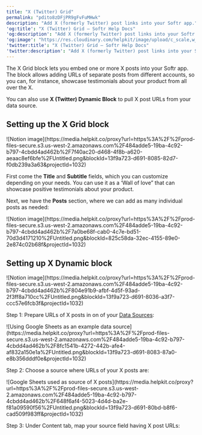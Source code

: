 ```yaml
---
title: "X (Twitter) Grid"
permalink: "pdito8zDFjPR9gFvFuMHwk"
description: "Add X (formerly Twitter) post links into your Softr app."
'og:title': "X (Twitter) Grid – Softr Help Docs"
'og:description': "Add X (formerly Twitter) post links into your Softr app."
'og:image': "https://res.cloudinary.com/helpkit/image/upload/c_scale,w_700,q_auto/v1674219840/softrdocs_meta_OG_Image_Url_258f31c013.png"
'twitter:title': "X (Twitter) Grid – Softr Help Docs"
'twitter:description': "Add X (formerly Twitter) post links into your Softr app."
---
```

The X Grid block lets you embed one or more X posts into your Softr app. The block allows adding URLs of separate posts from different accounts, so you can, for instance, showcase testimonials about your product from all over the X.

<Note>You can also use **X (Twitter) Dynamic Block** to pull X post URLs from your data source.</Note>

## Setting up the X Grid block
<Frame>![Notion image](https://media.helpkit.co/proxy?url=https%3A%2F%2Fprod-files-secure.s3.us-west-2.amazonaws.com%2F484adde5-19ba-4c92-b797-4cbdd4ad462b%2F7f40ac20-d468-4f8b-a620-aeaac8ef6bfe%2FUntitled.png&blockId=13f9a723-d691-8085-82d7-f0db239a3a63&projectId=1032)</Frame>

First come the **Title** and **Subtitle** fields, which you can customize depending on your needs. You can use it as a ‘Wall of love” that can showcase positive testimonials about your product.

Next, we have the **Posts** section, where we can add as many individual posts as needed:
<Frame>![Notion image](https://media.helpkit.co/proxy?url=https%3A%2F%2Fprod-files-secure.s3.us-west-2.amazonaws.com%2F484adde5-19ba-4c92-b797-4cbdd4ad462b%2F7a0be68f-cab0-4c7e-bd51-70d3d4171210%2FUntitled.png&blockId=825c58da-32ec-4155-89e0-2e874c02b68f&projectId=1032)</Frame>

## Setting up X Dynamic block
<Frame>![Notion image](https://media.helpkit.co/proxy?url=https%3A%2F%2Fprod-files-secure.s3.us-west-2.amazonaws.com%2F484adde5-19ba-4c92-b797-4cbdd4ad462b%2F804e91b9-afbf-4d5f-93ad-2f3ff8a710cc%2FUntitled.png&blockId=13f9a723-d691-8036-a3f7-ccc57e6fcb3f&projectId=1032)</Frame>

Step 1: Prepare URLs of X posts in on of your [Data Sources](/07f4b2dc85804906af97fdf3f1dda0ea):
<Frame caption="Using Google Sheets as an example data source">![Using Google Sheets as an example data source](https://media.helpkit.co/proxy?url=https%3A%2F%2Fprod-files-secure.s3.us-west-2.amazonaws.com%2F484adde5-19ba-4c92-b797-4cbdd4ad462b%2F8fc1541b-4272-442b-afe4-af832a150e1a%2FUntitled.png&blockId=13f9a723-d691-8083-87a0-e8b356dddf0e&projectId=1032)</Frame>

Step 2: Choose a source where URLs of your X posts are:
<Frame caption="Google Sheets used as source of X posts">![Google Sheets used as source of X posts](https://media.helpkit.co/proxy?url=https%3A%2F%2Fprod-files-secure.s3.us-west-2.amazonaws.com%2F484adde5-19ba-4c92-b797-4cbdd4ad462b%2F648f6af4-5023-4d4d-ba2e-f81a09590f56%2FUntitled.png&blockId=13f9a723-d691-80bd-b8f6-cad509f983ff&projectId=1032)</Frame>

Step 3: Under Content tab, map your source field having X post URLs: